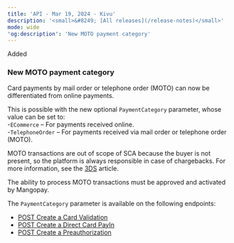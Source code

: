 ```yaml
---
title: 'API - Mar 19, 2024 - Kivu'  
description: '<small>&#8249; [All releases](/release-notes)</small>'  
mode: wide  
'og:description': 'New MOTO payment category'  
---
```

  
  <div class="pill pill-green rn-pill">Added</div> 
  
### New MOTO payment category  

Card payments by mail order or telephone order (MOTO) can now be differentiated from online payments.  

This is possible with the new optional `PaymentCategory` parameter, whose value can be set to:  
-`ECommerce` – For payments received online.   
-`TelephoneOrder` – For payments received via mail order or telephone order (MOTO).   

MOTO transactions are out of scope of SCA because the buyer is not present, so the platform is always responsible in case of chargebacks. For more information, see the <a href="/guides/payment-methods/card/3ds">3DS</a> article.   

The ability to process MOTO transactions must be approved and activated by Mangopay.  

The `PaymentCategory` parameter is available on the following endpoints:  
- <a href="/api-reference/card-validations/create-card-validation">POST Create a Card Validation</a>
- <a href="/api-reference/direct-card-payins/create-direct-card-payin">POST Create a Direct Card PayIn</a>
- <a href="/api-reference/preauthorizations/create-preauthorization">POST Create a Preauthorization</a>